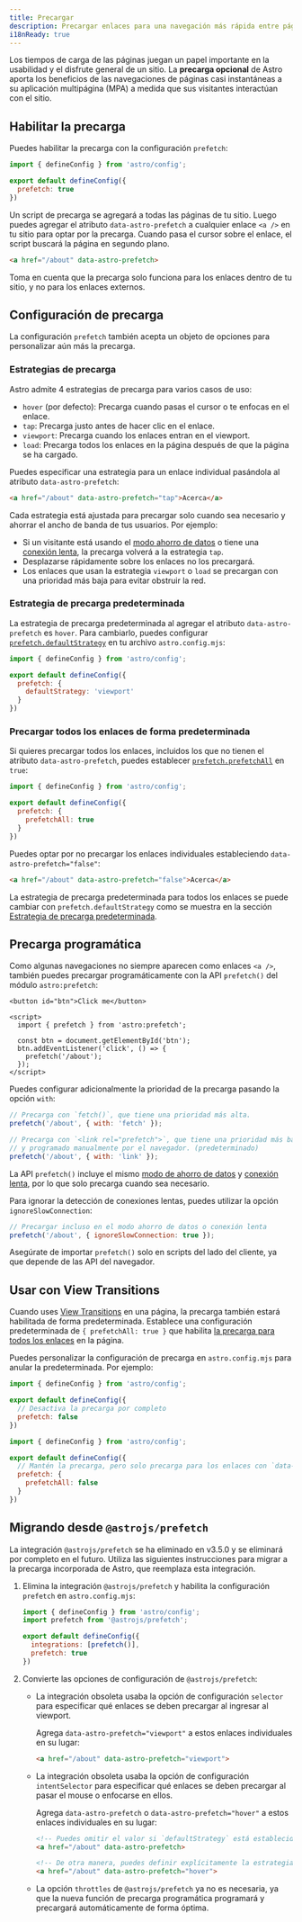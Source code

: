 ```yaml
---
title: Precargar
description: Precargar enlaces para una navegación más rápida entre páginas.
i18nReady: true
---
```


Los tiempos de carga de las páginas juegan un papel importante en la usabilidad y el disfrute general de un sitio. La **precarga opcional** de Astro aporta los beneficios de las navegaciones de páginas casi instantáneas a su aplicación multipágina (MPA) a medida que sus visitantes interactúan con el sitio.

## Habilitar la precarga

Puedes habilitar la precarga con la configuración `prefetch`:

```js title="astro.config.mjs" ins={4}
import { defineConfig } from 'astro/config';

export default defineConfig({
  prefetch: true
})
```

Un script de precarga se agregará a todas las páginas de tu sitio. Luego puedes agregar el atributo `data-astro-prefetch` a cualquier enlace `<a />` en tu sitio para optar por la precarga. Cuando pasa el cursor sobre el enlace, el script buscará la página en segundo plano.

```html
<a href="/about" data-astro-prefetch>
```

Toma en cuenta que la precarga solo funciona para los enlaces dentro de tu sitio, y no para los enlaces externos.

## Configuración de precarga

La configuración `prefetch` también acepta un objeto de opciones para personalizar aún más la precarga.

### Estrategias de precarga

Astro admite 4 estrategias de precarga para varios casos de uso:

- `hover` (por defecto): Precarga cuando pasas el cursor o te enfocas en el enlace.
- `tap`: Precarga justo antes de hacer clic en el enlace.
- `viewport`: Precarga cuando los enlaces entran en el viewport.
- `load`: Precarga todos los enlaces en la página después de que la página se ha cargado.

Puedes especificar una estrategia para un enlace individual pasándola al atributo `data-astro-prefetch`:

```html
<a href="/about" data-astro-prefetch="tap">Acerca</a>
```

Cada estrategia está ajustada para precargar solo cuando sea necesario y ahorrar el ancho de banda de tus usuarios. Por ejemplo:

- Si un visitante está usando el [modo ahorro de datos](https://developer.mozilla.org/en-US/docs/Web/API/NetworkInformation/saveData) o tiene una [conexión lenta](https://developer.mozilla.org/en-US/docs/Web/API/NetworkInformation/effectiveType), la precarga volverá a la estrategia `tap`.
- Desplazarse rápidamente sobre los enlaces no los precargará.
- Los enlaces que usan la estrategia `viewport` o `load` se precargan con una prioridad más baja para evitar obstruir la red.

### Estrategia de precarga predeterminada

La estrategia de precarga predeterminada al agregar el atributo `data-astro-prefetch` es `hover`. Para cambiarlo, puedes configurar [`prefetch.defaultStrategy`](/es/reference/configuration-reference/#prefetchdefaultstrategy) en tu archivo `astro.config.mjs`:

```js title="astro.config.mjs" ins={4-6}
import { defineConfig } from 'astro/config';

export default defineConfig({
  prefetch: {
    defaultStrategy: 'viewport'
  }
})
```

### Precargar todos los enlaces de forma predeterminada

Si quieres precargar todos los enlaces, incluidos los que no tienen el atributo `data-astro-prefetch`, puedes establecer [`prefetch.prefetchAll`](/es/reference/configuration-reference/#prefetchprefetchall) en `true`:

```js title="astro.config.mjs" ins={4-6}
import { defineConfig } from 'astro/config';

export default defineConfig({
  prefetch: {
    prefetchAll: true
  }
})
```

Puedes optar por no precargar los enlaces individuales estableciendo `data-astro-prefetch="false"`:

```html
<a href="/about" data-astro-prefetch="false">Acerca</a>
```

La estrategia de precarga predeterminada para todos los enlaces se puede cambiar con `prefetch.defaultStrategy` como se muestra en la sección [Estrategia de precarga predeterminada](#estrategia-de-precarga-predeterminada).

## Precarga programática

Como algunas navegaciones no siempre aparecen como enlaces `<a />`, también puedes precargar programáticamente con la API `prefetch()` del módulo `astro:prefetch`:

```astro
<button id="btn">Click me</button>

<script>
  import { prefetch } from 'astro:prefetch';

  const btn = document.getElementById('btn');
  btn.addEventListener('click', () => {
    prefetch('/about');
  });
</script>
```

Puedes configurar adicionalmente la prioridad de la precarga pasando la opción `with`:

```js
// Precarga con `fetch()`, que tiene una prioridad más alta.
prefetch('/about', { with: 'fetch' });

// Precarga con `<link rel="prefetch">`, que tiene una prioridad más baja
// y programado manualmente por el navegador. (predeterminado)
prefetch('/about', { with: 'link' });
```

La API `prefetch()` incluye el mismo [modo de ahorro de datos](https://developer.mozilla.org/en-US/docs/Web/API/NetworkInformation/saveData) y [conexión lenta](https://developer.mozilla.org/en-US/docs/Web/API/NetworkInformation/effectiveType), por lo que solo precarga cuando sea necesario.

Para ignorar la detección de conexiones lentas, puedes utilizar la opción `ignoreSlowConnection`:

```js
// Precargar incluso en el modo ahorro de datos o conexión lenta
prefetch('/about', { ignoreSlowConnection: true });
```

Asegúrate de importar `prefetch()` solo en scripts del lado del cliente, ya que depende de las API del navegador.

## Usar con View Transitions

Cuando uses [View Transitions](/es/guides/view-transitions/) en una página, la precarga también estará habilitada de forma predeterminada. Establece una configuración predeterminada de `{ prefetchAll: true }` que habilita [la precarga para todos los enlaces](#precargar-todos-los-enlaces-de-forma-predeterminada) en la página.

Puedes personalizar la configuración de precarga en `astro.config.mjs` para anular la predeterminada. Por ejemplo:
  
```js title="astro.config.mjs"
import { defineConfig } from 'astro/config';

export default defineConfig({
  // Desactiva la precarga por completo
  prefetch: false
})
```

```js title="astro.config.mjs"
import { defineConfig } from 'astro/config';

export default defineConfig({
  // Mantén la precarga, pero solo precarga para los enlaces con `data-astro-prefetch`
  prefetch: {
    prefetchAll: false
  }
})
```

## Migrando desde `@astrojs/prefetch`

La integración `@astrojs/prefetch` se ha eliminado en v3.5.0 y se eliminará por completo en el futuro. Utiliza las siguientes instrucciones para migrar a la precarga incorporada de Astro, que reemplaza esta integración.

1. Elimina la integración `@astrojs/prefetch` y habilita la configuración `prefetch` en `astro.config.mjs`:

    ```js title="astro.config.mjs" ins={6} del={2,5}
    import { defineConfig } from 'astro/config';
    import prefetch from '@astrojs/prefetch';

    export default defineConfig({
      integrations: [prefetch()],
      prefetch: true
    })
    ```

2. Convierte las opciones de configuración de `@astrojs/prefetch`:

    - La integración obsoleta usaba la opción de configuración `selector` para especificar qué enlaces se deben precargar al ingresar al viewport.
    
      Agrega `data-astro-prefetch="viewport"` a estos enlaces individuales en su lugar:

      ```html
      <a href="/about" data-astro-prefetch="viewport">
      ```

    - La integración obsoleta usaba la opción de configuración `intentSelector` para especificar qué enlaces se deben precargar al pasar el mouse o enfocarse en ellos.
    
      Agrega `data-astro-prefetch` o `data-astro-prefetch="hover"` a estos enlaces individuales en su lugar:

      ```html
      <!-- Puedes omitir el valor si `defaultStrategy` está establecido en `hover` (predeterminado) -->
      <a href="/about" data-astro-prefetch>

      <!-- De otra manera, puedes definir explícitamente la estrategia de precarga -->
      <a href="/about" data-astro-prefetch="hover">
      ```

    - La opción `throttles` de `@astrojs/prefetch` ya no es necesaria, ya que la nueva función de precarga programática programará y precargará automáticamente de forma óptima.
